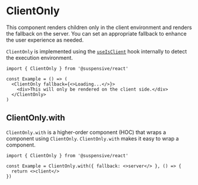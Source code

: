 # ClientOnly

This component renders children only in the client environment and renders the fallback on the server. You can set an appropriate fallback to enhance the user experience as needed.

`ClientOnly` is implemented using the [`useIsClient`](/docs/react/useIsClient) hook internally to detect the execution environment.

```tsx /ClientOnly/
import { ClientOnly } from '@suspensive/react'

const Example = () => (
  <ClientOnly fallback={<>Loading...</>}>
    <div>This will only be rendered on the client side.</div>
  </ClientOnly>
)
```

## ClientOnly.with

`ClientOnly.with` is a higher-order component (HOC) that wraps a component using `ClientOnly`.
`ClientOnly.with` makes it easy to wrap a component.

```tsx /ClientOnly.with/
import { ClientOnly } from '@suspensive/react'

const Example = ClientOnly.with({ fallback: <>server</> }, () => {
  return <>client</>
})
```
